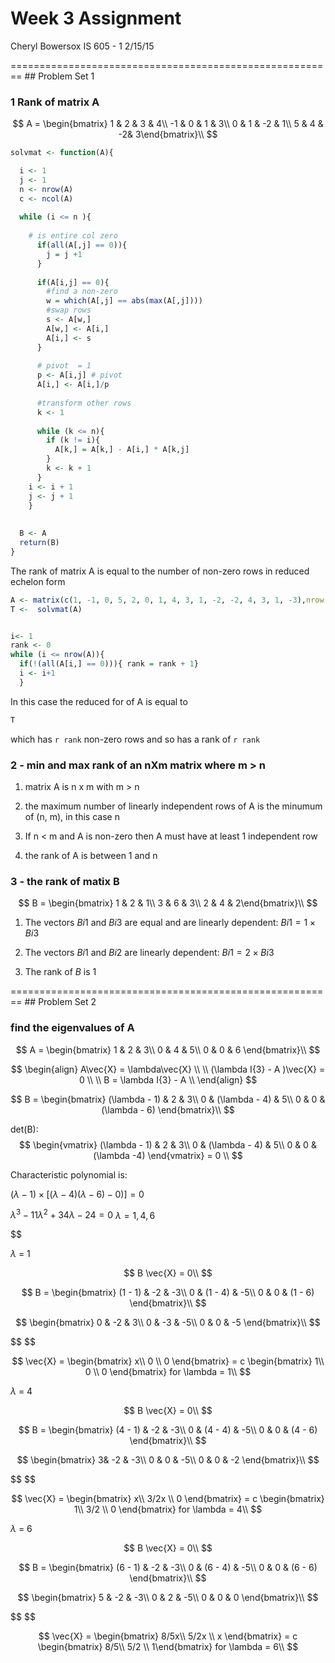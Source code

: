# Week 3 Assignment
Cheryl Bowersox 
IS 605 - 1
2/15/15

========================================================
## Problem Set 1

### 1 Rank of matrix A

$$
A = \begin{bmatrix}
1 & 2 & 3 & 4\\
-1 & 0 & 1 & 3\\
0 & 1 & -2 & 1\\
5 & 4 & -2& 3\end{bmatrix}\\
$$

```r
solvmat <- function(A){

  i <- 1
  j <- 1
  n <- nrow(A)
  c <- ncol(A)
  
  while (i <= n ){
  
    # is entire col zero
      if(all(A[,j] == 0)){
        j = j +1
      }
      
      if(A[i,j] == 0){
        #find a non-zero
        w = which(A[,j] == abs(max(A[,j])))
        #swap rows
        s <- A[w,]
        A[w,] <- A[i,]
        A[i,] <- s
      }
      
      # pivot  = 1
      p <- A[i,j] # pivot
      A[i,] <- A[i,]/p
      
      #transform other rows
      k <- 1
      
      while (k <= n){
        if (k != i){
          A[k,] = A[k,] - A[i,] * A[k,j]
        }
        k <- k + 1
      }
    i <- i + 1
    j <- j + 1
    }
  
  
  B <- A
  return(B)
}
```
The rank of matrix A is equal to the number of non-zero rows in reduced echelon form

```r
A <- matrix(c(1, -1, 0, 5, 2, 0, 1, 4, 3, 1, -2, -2, 4, 3, 1, -3),nrow = 4)
T <-  solvmat(A)


i<- 1
rank <- 0
while (i <= nrow(A)){
  if(!(all(A[i,] == 0))){ rank = rank + 1}
  i <- i+1
  }
```
In this case the reduced for of A is equal to
```r
T
```
which has `r rank` non-zero rows and so has a rank of `r rank` 


### 2 - min and max rank of an nXm matrix where m > n
  (1) matrix A is n x m with m > n
  
  (2) the maximum number of linearly independent rows of A is the minumum of (n, m), in this case n
  
  (3) If  n < m and A is non-zero then A must have at least 1 independent row
  
  (4) the rank of A is between 1 and n

### 3 - the rank of matix B

$$
B = \begin{bmatrix}
1 & 2 & 1\\
3 & 6 & 3\\
2 & 4 & 2\end{bmatrix}\\
$$

(1) The vectors $B{i1}$ and $B{i3}$ are equal and are linearly dependent: $B{i1} = 1 \times B{i3}$

(2) The vectors $B{i1}$ and $B{i2}$ are linearly dependent: $B{i1} = 2 \times B{i3}$

(3) The rank of $B$ is 1

========================================================
## Problem Set 2

### find the eigenvalues of A

$$
A = \begin{bmatrix}
1 & 2 & 3\\
0 & 4 & 5\\
0 & 0 & 6 \end{bmatrix}\\
$$

$$
\begin{align}
A\vec{X} = \lambda\vec{X} \\
\\
(\lambda I{3} - A )\vec{X}  = 0 \\
\\
B = \lambda I{3} - A \\
\end{align}
$$

$$
B = \begin{bmatrix}
(\lambda - 1) & 2 & 3\\
0 & (\lambda - 4) & 5\\
0 & 0 & (\lambda - 6) \end{bmatrix}\\
$$

det(B):
$$
\begin{vmatrix}
(\lambda - 1) & 2 & 3\\
0 & (\lambda - 4) & 5\\
0 & 0 & (\lambda -4) \end{vmatrix}  = 0 \\
$$

Characteristic polynomial is:


  $(\lambda - 1) \times [(\lambda - 4)(\lambda - 6) - 0)]  = 0$

  $\lambda^3 - 11\lambda^2 + 34\lambda - 24 = 0$
  $\lambda = {1, 4, 6}$

$$

$\lambda$ = 1

$$
B \vec{X} = 0\\
$$

$$
B = \begin{bmatrix}
(1 - 1) & -2 & -3\\
0 & (1 - 4) & -5\\
0 & 0 & (1 - 6) \end{bmatrix}\\
$$

$$
\begin{bmatrix}
0 & -2 & 3\\
0 & -3 & -5\\
0 & 0 & -5 \end{bmatrix}\\
$$

$$
\begin{align}
-2x_{2} - 3x_{3} = 0 \\
-3x_{2} - 5x_{3} = 0 \\
-5x_{3} = 0 \\

x_{3} = 0 \\
x_{2} = 0 \\
x_{1} = free \\
\end{align}
$$

$$
\vec{X} = \begin{bmatrix}
  x\\
  0 \\
  0 \end{bmatrix} = c
\begin{bmatrix}
  1\\
  0 \\
  0 \end{bmatrix}   for \lambda = 1\\
$$

$\lambda$ = 4

$$
B \vec{X} = 0\\
$$

$$
B = \begin{bmatrix}
(4 - 1) & -2 & -3\\
0 & (4 - 4) & -5\\
0 & 0 & (4 - 6) \end{bmatrix}\\
$$

$$
\begin{bmatrix}
3& -2 & -3\\
0 & 0 & -5\\
0 & 0 & -2 \end{bmatrix}\\
$$

$$
\begin{align}
3x_{1} -2x_{2} -3x_{3} = 0 \\
5-x_{3} = 0 \\
-2x_{3} = 0 \\

x_{3} = 0 \\
x_{2} = 3/2x_{1}\\
x_{1} = free \\
\end{align}
$$

$$
\vec{X} = \begin{bmatrix}
  x\\
  3/2x \\
  0 \end{bmatrix}  = c
\begin{bmatrix}
  1\\
  3/2 \\
  0 \end{bmatrix}   for \lambda = 4\\
$$

$\lambda$ = 6

$$
B \vec{X} = 0\\
$$

$$
B = \begin{bmatrix}
(6 - 1) & -2 & -3\\
0 & (6 - 4) & -5\\
0 & 0 & (6 - 6) \end{bmatrix}\\
$$

$$
\begin{bmatrix}
5 & -2 & -3\\
0 & 2 & -5\\
0 & 0 & 0 \end{bmatrix}\\
$$

$$
\begin{align}
5x_{1} -2x_{2} -3x_{3} = 0 \\
2x_{2} - 5x_{3} = 0 \\

x_{2} = 5/2x_{3} \\
x_{1} = 8/5 x_{3}\\


\end{align}
$$

$$
\vec{X} = \begin{bmatrix}
  8/5x\\
  5/2x \\
  x \end{bmatrix}  = c
\begin{bmatrix}
  8/5\\
  5/2 \\
  1\end{bmatrix}   for \lambda = 6\\
$$
```r

```